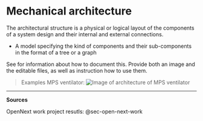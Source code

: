 # Mechanical architecture {#sec-mechanical-architecture}

The architectural structure is a physical or logical layout of the components of a system design and their internal and external connections.

-   A model specifying the kind of components and their sub-components in the format of a tree or a graph

See for information about how to document this.
Provide both an image and the editable files, as well as instruction how to use them.

> Examples MPS ventilator: ![Image of architecture of MPS ventilator](img/mechanical-model.jpg)

------------------------------------------------------------------------

**Sources**

OpenNext work project resutls: @sec-open-next-work
